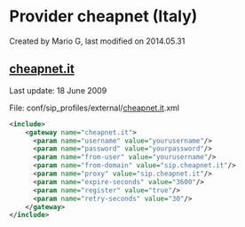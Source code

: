 
# Provider cheapnet (Italy) 

 Created by  Mario G, last modified on 2014.05.31

## [cheapnet.it](http://cheapnet.it)

Last update: 18 June 2009

File: conf/sip\_profiles/external/[cheapnet.it](http://cheapnet.it).xml

```xml
<include>
    <gateway name="cheapnet.it">
      <param name="username" value="yourusername"/>
      <param name="password" value="yourpassword"/>
      <param name="from-user" value="yourusername"/>
      <param name="from-domain" value="sip.cheapnet.it"/>
      <param name="proxy" value="sip.cheapnet.it"/>
      <param name="expire-seconds" value="3600"/>
      <param name="register" value="true"/>
      <param name="retry-seconds" value="30"/>
    </gateway>
</include> 
```

  

